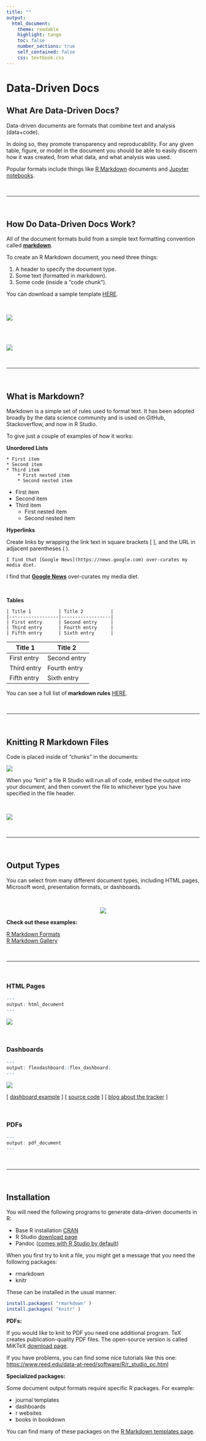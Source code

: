 ```yaml
---
title: ""
output:
  html_document:
    theme: readable
    highlight: tango
    toc: false
    number_sections: true
    self_contained: false
    css: textbook.css
---
```


# Data-Driven Docs

## What Are Data-Driven Docs?

Data-driven documents are formats that combine text and analysis (data+code). 

In doing so, they promote transparency and reproducability. For any given table, figure, or model in the document you should be able to easily discern how it was created, from what data, and what analysis was used. 

Popular formats include things like [R Markdown](https://rmarkdown.rstudio.com/lesson-1.html) documents and [Jupyter notebooks](https://jupyter.org/try).


<br>

------------

<br>



## How Do Data-Driven Docs Work? 


All of the document formats build from a simple text formatting convention called [**markdown**](https://github.com/adam-p/markdown-here/wiki/Markdown-Cheatsheet).  


To create an R Markdown document, you need three things:

1. A header to specify the document type.  
2. Some text (formatted in markdown).  
3. Some code (inside a "code chunk").  

You can download a sample template [HERE](https://cdn.rawgit.com/DS4PS/Data-Science-Class/c464d527/TEMPLATES/MarkdownTemplateSimple.Rmd).

<br>

![](figures/knit.png)

<br>
<br>

[![](https://github.com/DS4PS/ds4ps.github.io/blob/master/gifs/NewRmarkdownFile/NewRmarkdownFile_media/NewRmarkdownFile.gif?raw=true)](../gifs/NewRmarkdownFile/NewRmarkdownFile.html)

<br>

------------

<br>


## What is Markdown?

Markdown is a simple set of rules used to format text. It has been adopted broadly by the data science community and is used on GitHub, Stackoverflow, and now in R Studio. 

To give just a couple of examples of how it works:

**Unordered Lists**

```
* First item
* Second item
* Third item
    * First nested item
    * Second nested item
```
* First item
* Second item
* Third item
    * First nested item
    * Second nested item


**Hyperlinks**

Create links by wrapping the link text in square brackets [ ], and the URL in adjacent parentheses ( ). 

```
I find that [Google News](https://news.google.com) over-curates my media diet.
```

I find that [**Google News**](https://news.google.com) over-curates my media diet.

<br>


**Tables**

```
| Title 1          | Title 2          | 
|------------------|------------------|
| First entry      | Second entry     |  
| Third entry      | Fourth entry     |  
| Fifth entry      | Sixth entry      |
```

| Title 1          | Title 2          |  
|------------------|------------------|  
| First entry      | Second entry     |  
| Third entry      | Fourth entry     |  
| Fifth entry      | Sixth entry      |  


You can see a full list of **markdown rules** [HERE](https://ds4ps.org/data-driven-management-textbook/markdown/).

<br>

------------

<br>




## Knitting R Markdown Files

Code is placed inside of "chunks" in the documents:

[![](https://github.com/DS4PS/ds4ps.github.io/blob/master/gifs/NewCodeChunk/NewCodeChunk_media/NewCodeChunk.gif?raw=true)](../gifs/NewCodeChunk/NewCodeChunk.html)

When you "knit" a file R Studio will run all of code, embed the output into your document, and then convert the file to whichever type you have specified in the file header.  

<br> 

![](figures/knitting.png)


<br>

------------


<br>



## Output Types

You can select from many different document types, including HTML pages, Microsoft word, presentation formats, or dashboards.

<br>

<span style="display:block;text-align:center">
![](figures/rmd_output_types.png)
</span>


**Check out these examples:**

[R Markdown Formats](https://rmarkdown.rstudio.com/formats.html)  
[R Markdown Gallery](https://rmarkdown.rstudio.com/gallery.html)  

<br>

------------


<br>



### HTML Pages

```r
---
output: html_document
---
```

[![](https://github.com/DS4PS/ds4ps.github.io/blob/master/gifs/html_format/html_format_media/html_format.gif?raw=true)](../gifs/html_format/html_format.html)

<br>

### Dashboards

```r
---
output: flexdashboard::flex_dashboard:
---
```

[![](https://github.com/DS4PS/ds4ps.github.io/blob/master/assets/img/DashboardExample.gif?raw=true)](../gifs/DashboardExample/DashboardExample2.html)


[ [dashboard example](https://cultureofinsight.shinyapps.io/crypto_tracker/) ]  [ [source code](https://cultureofinsight.shinyapps.io/crypto_tracker/) ]  [ [blog about the tracker](https://www.cultureofinsight.com/blog/2018/01/22/2018-01-22-building-a-cryptocurrency-tracker-with-r/) ]  

<br>


### PDFs

```r
---
output: pdf_document
---
```

<br>

------------


<br>




## Installation

You will need the following programs to generate data-driven documents in R:

* Base R installation [CRAN](https://www.r-project.org/)
* R Studio [download page](https://www.rstudio.com/products/rstudio/download/#Installers)
* Pandoc ([comes with R Studio by default](https://blog.rstudio.com/2014/06/18/r-markdown-v2/))

When you first try to knit a file, you might get a message that you need the following packages:

* rmarkdown  
* knitr  

These can be installed in the usual manner:

```r
install.packages( "rmarkdown" )
install.packages( "knitr" )
```

**PDFs:**

If you would like to knit to PDF you need one additional program. TeX creates publication-quality PDF files. The open-source version is called MiKTeX [download page](http://miktex.org/download).

If you have problems, you can find some nice tutorials like this one: 
<https://www.reed.edu/data-at-reed/software/R/r_studio_pc.html>

**Specialized packages:**

Some document output formats require specific R packages. For example:

* journal templates  
* dashboards  
* r websites  
* books in bookdown  

You can find many of these packages on the [R Markdown templates page](https://rmarkdown.rstudio.com/formats.html).


<br>
<br>
<br>


